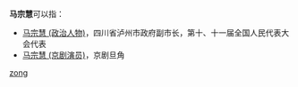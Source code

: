 '''马宗慧'''可以指：
* [[马宗慧_(政治人物)|马宗慧 (政治人物)]]，四川省泸州市政府副市长，第十、十一届全国人民代表大会代表
* [[马宗慧_(京剧演员)|马宗慧 (京剧演员)]]，京剧旦角

{{disambig}}

[[Category:三字马姓人名消歧义|zong]]